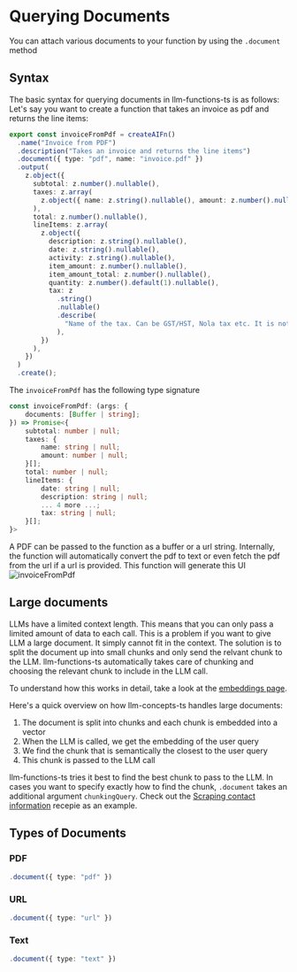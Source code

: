 # Querying Documents

You can attach various documents to your function by using the `.document` method

## Syntax

The basic syntax for querying documents in llm-functions-ts is as follows:
Let's say you want to create a function that takes an invoice as pdf and returns the line items:

```typescript {4}
export const invoiceFromPdf = createAIFn()
  .name("Invoice from PDF")
  .description("Takes an invoice and returns the line items")
  .document({ type: "pdf", name: "invoice.pdf" })
  .output(
    z.object({
      subtotal: z.number().nullable(),
      taxes: z.array(
        z.object({ name: z.string().nullable(), amount: z.number().nullable() })
      ),
      total: z.number().nullable(),
      lineItems: z.array(
        z.object({
          description: z.string().nullable(),
          date: z.string().nullable(),
          activity: z.string().nullable(),
          item_amount: z.number().nullable(),
          item_amount_total: z.number().nullable(),
          quantity: z.number().default(1).nullable(),
          tax: z
            .string()
            .nullable()
            .describe(
              "Name of the tax. Can be GST/HST, Nola tax etc. It is not the tax amount"
            ),
        })
      ),
    })
  )
  .create();
```

The `invoiceFromPdf` has the following type signature

```typescript
const invoiceFromPdf: (args: {
    documents: [Buffer | string];
}) => Promise<{
    subtotal: number | null;
    taxes: {
        name: string | null;
        amount: number | null;
    }[];
    total: number | null;
    lineItems: {
        date: string | null;
        description: string | null;
        ... 4 more ...;
        tax: string | null;
    }[];
}>
```

A PDF can be passed to the function as a buffer or a url string. Internally,
the function will automatically convert the pdf to text or even fetch the pdf from the url if a url is provided.
This function will generate this UI
![invoiceFromPdf](/images/querying-documents-01.png)

## Large documents

LLMs have a limited context length. This means that you can only pass a limited amount of data to each call.
This is a problem if you want to give LLM a large document. It simply cannot fit in the context.
The solution is to split the document up into small chunks and only send the relvant chunk to the LLM.
llm-functions-ts automatically takes care of chunking and choosing the relevant chunk to include in the LLM call.

To understand how this works in detail, take a look at the [embeddings page](/docs/llm-concepts/embeddings).

Here's a quick overview on how llm-concepts-ts handles large documents:
1. The document is split into chunks and each chunk is embedded into a vector
2. When the LLM is called, we get the embedding of the user query
3. We find the chunk that is semantically the closest to the user query
4. This chunk is passed to the LLM call

llm-functions-ts tries it best to find the best chunk to pass to the LLM.
In cases you want to specify exactly how to find the chunk, `.document` takes an additional argument `chunkingQuery`.
Check out the [Scraping contact information](/docs/recipes/getting-contact) recepie as an example.

## Types of Documents

### PDF

```typescript
.document({ type: "pdf" })
```

### URL

```typescript
.document({ type: "url" })
```

### Text

```typescript
.document({ type: "text" })
```
